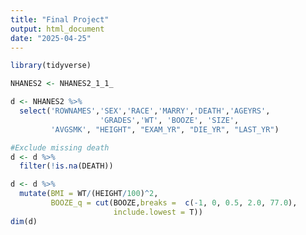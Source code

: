 ```yaml
---
title: "Final Project"
output: html_document
date: "2025-04-25"
---
```


```r
library(tidyverse) 

NHANES2 <- NHANES2_1_1_
```


```r
d <- NHANES2 %>% 
  select('ROWNAMES','SEX','RACE','MARRY','DEATH','AGEYRS',
                    'GRADES','WT', 'BOOZE', 'SIZE',
         'AVGSMK', "HEIGHT", "EXAM_YR", "DIE_YR", "LAST_YR")
```

```r
#Exclude missing death 
d <- d %>%
  filter(!is.na(DEATH))

d <- d %>%
  mutate(BMI = WT/(HEIGHT/100)^2,
         BOOZE_q = cut(BOOZE,breaks =  c(-1, 0, 0.5, 2.0, 77.0),
                       include.lowest = T)) 
dim(d)

```



